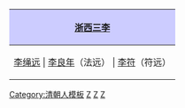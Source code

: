 {|align="center" style="border:1px solid #AAAAAA; margin-top:5px; margin-bottom:5px;"
!style="background-color:#CCCCFF;"|[[浙西三李]]
|-
|[[李绳远]] | [[李良年]]（法远） | [[李符 (清朝)|李符]]（符远）
|}
<noinclude>[[Category:清朝人模板]]
[[Category:清朝诗人|Z]]
[[Category:嘉兴人|Z]]
[[Category:李姓|Z]]</noinclude>